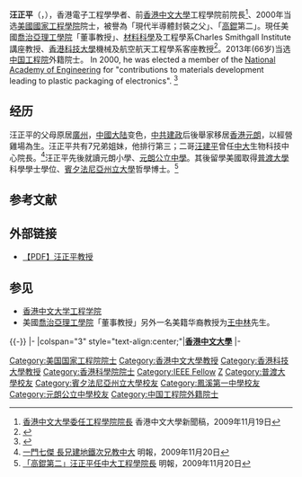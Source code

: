 '''汪正平'''（{{lang-en|Wong Ching Ping}}，{{bd|1947年|3月29日||catIdx=W汪}}），香港電子工程學學者、前[[香港中文大學|香港中文大學]]工程學院前院長<ref>[http://www.cuhk.edu.hk/cpr/pressrelease/091119c.htm 香港中文大學委任工程學院院長] {{Wayback|url=http://www.cuhk.edu.hk/cpr/pressrelease/091119c.htm |date=20190919165833 }}香港中文大學新聞稿，2009年11月19日</ref>、2000年当选[[美國國家工程學院|美國國家工程學院]]院士，被譽為「現代半導體封裝之父」、「[[高錕|高錕]]第二」。現任美國[[喬治亞理工學院|喬治亞理工學院]]「董事教授」、[[材料科學|材料科學]]及工程學系Charles Smithgall Institute講座教授、[[香港科技大學|香港科技大學]]機械及航空航天工程學系客座教授<ref>{{Cite web |url=https://www.mae.ust.hk/en/people/faculty |title=香港科技大學機械及航空航天工程系 |access-date=2019-10-27 |archive-date=2021-01-20 |archive-url=https://web.archive.org/web/20210120064403/https://www.mae.ust.hk/en/people/faculty |dead-url=no }}</ref>。2013年(66岁)当选[[中国工程院|中国工程院]]外籍院士。
In 2000, he was elected a member of the [https://en.wikipedia.org/wiki/National_Academy_of_Engineering National Academy of Engineering] {{Wayback|url=https://en.wikipedia.org/wiki/National_Academy_of_Engineering |date=20220104042220 }} for "contributions to materials development leading to plastic packaging of electronics". <ref>{{cite web|url=https://www.nae.edu/30446/Dr-ChingPing-Wong|title=存档副本|access-date=2021-10-14|archive-date=2021-10-29|archive-url=https://web.archive.org/web/20211029172053/https://www.nae.edu/30446/Dr-ChingPing-Wong|dead-url=no}}</ref>

==经历==
汪正平的父母原居[[廣州|廣州]]，[[中國大陆|中國大陆]]变色，[[中共建政|中共建政]]后後舉家移居[[香港|香港]][[元朗|元朗]]，以經營雞場為生。汪正平共有7兄弟姐妹，他排行第三；二哥[[汪建平|汪建平]]曾任[[香港中文大学|中大]]生物科技中心院長。<ref>[http://news.sina.com.hk/cgi-bin/nw/show.cgi/2/1/1/1333900/1.html 一門七傑 長兄建地鐵次兄教中大] {{Wayback|url=http://news.sina.com.hk/cgi-bin/nw/show.cgi/2/1/1/1333900/1.html |date=20091123092905 }}明報，2009年11月20日</ref>汪正平先後就讀元朗小學、[[元朗公立中學|元朗公立中學]]。其後留學美國取得[[普渡大學|普渡大學]]科學學士學位、[[賓夕法尼亞州立大學|賓夕法尼亞州立大學]]哲學博士。<ref>[http://news.sina.com.hk/cgi-bin/nw/show.cgi/2/1/1/1333901/1.html 「高錕第二」汪正平任中大工程學院長] {{Wayback|url=http://news.sina.com.hk/cgi-bin/nw/show.cgi/2/1/1/1333901/1.html |date=20091124143240 }}明報，2009年11月20日</ref>

== 参考文献 ==
{{Reflist|30em}}

==外部链接==
*[http://www.cpr.cuhk.edu.hk/resources/press/pdf/4d6f56cb83b48.pdf  【PDF】汪正平教授] {{Wayback|url=http://www.cpr.cuhk.edu.hk/resources/press/pdf/4d6f56cb83b48.pdf |date=20191206171536 }}

== 参见 ==
* [[香港中文大学工程学院|香港中文大学工程学院]]
* 美國[[喬治亞理工學院|喬治亞理工學院]]「董事教授」另外一名美籍华裔教授为[[王中林|王中林]]先生。

{{-}}
{{start box}}
{{s-edu}}
{{s-aca}}
|-
|colspan="3" style="text-align:center;"|'''[[香港中文大學|香港中文大學]]'''
|-
{{s-before|[[任德盛|任德盛]]}}
{{s-title|[[香港中文大學|香港中文大學]][[香港中文大學工程學院|工程學院]]院長|2009年－ 2019年 }}
{{s-inc}}
{{end box}}

{{DEFAULTSORT:W}}
[[Category:美国国家工程院院士|Category:美国国家工程院院士]]
[[Category:香港中文大學教授|Category:香港中文大學教授]]
[[Category:香港科技大學教授|Category:香港科技大學教授]]
[[Category:香港科學院院士|Category:香港科學院院士]]
[[Category:IEEE_Fellow|Category:IEEE Fellow]]
[[Category:汪姓|Z]]
[[Category:普渡大學校友|Category:普渡大學校友]]
[[Category:賓夕法尼亞州立大學校友|Category:賓夕法尼亞州立大學校友]]
[[Category:鳳溪第一中學校友|Category:鳳溪第一中學校友]]
[[Category:元朗公立中學校友|Category:元朗公立中學校友]]
[[Category:中国工程院外籍院士|Category:中国工程院外籍院士]]